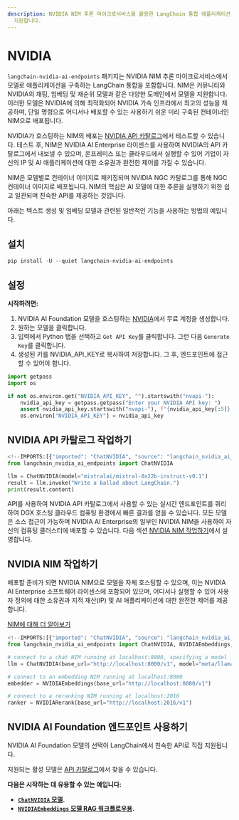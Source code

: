 ```yaml
---
description: NVIDIA NIM 추론 마이크로서비스를 활용한 LangChain 통합 애플리케이션 구축을 위한 패키지입니다. 다양한 모델을
  지원합니다.
---
```


# NVIDIA
`langchain-nvidia-ai-endpoints` 패키지는 NVIDIA NIM 추론 마이크로서비스에서 모델로 애플리케이션을 구축하는 LangChain 통합을 포함합니다. NIM은 커뮤니티와 NVIDIA의 채팅, 임베딩 및 재순위 모델과 같은 다양한 도메인에서 모델을 지원합니다. 이러한 모델은 NVIDIA에 의해 최적화되어 NVIDIA 가속 인프라에서 최고의 성능을 제공하며, 단일 명령으로 어디서나 배포할 수 있는 사용하기 쉬운 미리 구축된 컨테이너인 NIM으로 배포됩니다.

NVIDIA가 호스팅하는 NIM의 배포는 [NVIDIA API 카탈로그](https://build.nvidia.com/)에서 테스트할 수 있습니다. 테스트 후, NIM은 NVIDIA AI Enterprise 라이센스를 사용하여 NVIDIA의 API 카탈로그에서 내보낼 수 있으며, 온프레미스 또는 클라우드에서 실행할 수 있어 기업이 자신의 IP 및 AI 애플리케이션에 대한 소유권과 완전한 제어를 가질 수 있습니다.

NIM은 모델별로 컨테이너 이미지로 패키징되며 NVIDIA NGC 카탈로그를 통해 NGC 컨테이너 이미지로 배포됩니다. NIM의 핵심은 AI 모델에 대한 추론을 실행하기 위한 쉽고 일관되며 친숙한 API를 제공하는 것입니다.

아래는 텍스트 생성 및 임베딩 모델과 관련된 일반적인 기능을 사용하는 방법의 예입니다.

## 설치

```python
pip install -U --quiet langchain-nvidia-ai-endpoints
```


## 설정

**시작하려면:**

1. NVIDIA AI Foundation 모델을 호스팅하는 [NVIDIA](https://build.nvidia.com/)에서 무료 계정을 생성합니다.
2. 원하는 모델을 클릭합니다.
3. 입력에서 Python 탭을 선택하고 `Get API Key`를 클릭합니다. 그런 다음 `Generate Key`를 클릭합니다.
4. 생성된 키를 NVIDIA_API_KEY로 복사하여 저장합니다. 그 후, 엔드포인트에 접근할 수 있어야 합니다.

```python
import getpass
import os

if not os.environ.get("NVIDIA_API_KEY", "").startswith("nvapi-"):
    nvidia_api_key = getpass.getpass("Enter your NVIDIA API key: ")
    assert nvidia_api_key.startswith("nvapi-"), f"{nvidia_api_key[:5]}... is not a valid key"
    os.environ["NVIDIA_API_KEY"] = nvidia_api_key
```

## NVIDIA API 카탈로그 작업하기

```python
<!--IMPORTS:[{"imported": "ChatNVIDIA", "source": "langchain_nvidia_ai_endpoints", "docs": "https://api.python.langchain.com/en/latest/chat_models/langchain_nvidia_ai_endpoints.chat_models.ChatNVIDIA.html", "title": "NVIDIA"}]-->
from langchain_nvidia_ai_endpoints import ChatNVIDIA

llm = ChatNVIDIA(model="mistralai/mixtral-8x22b-instruct-v0.1")
result = llm.invoke("Write a ballad about LangChain.")
print(result.content)
```


API를 사용하여 NVIDIA API 카탈로그에서 사용할 수 있는 실시간 엔드포인트를 쿼리하여 DGX 호스팅 클라우드 컴퓨팅 환경에서 빠른 결과를 얻을 수 있습니다. 모든 모델은 소스 접근이 가능하며 NVIDIA AI Enterprise의 일부인 NVIDIA NIM을 사용하여 자신의 컴퓨팅 클러스터에 배포할 수 있습니다. 다음 섹션 [NVIDIA NIM 작업하기](##working-with-nvidia-nims)에서 설명합니다.

## NVIDIA NIM 작업하기
배포할 준비가 되면 NVIDIA NIM으로 모델을 자체 호스팅할 수 있으며, 이는 NVIDIA AI Enterprise 소프트웨어 라이센스에 포함되어 있으며, 어디서나 실행할 수 있어 사용자 정의에 대한 소유권과 지적 재산(IP) 및 AI 애플리케이션에 대한 완전한 제어를 제공합니다.

[NIM에 대해 더 알아보기](https://developer.nvidia.com/blog/nvidia-nim-offers-optimized-inference-microservices-for-deploying-ai-models-at-scale/)

```python
<!--IMPORTS:[{"imported": "ChatNVIDIA", "source": "langchain_nvidia_ai_endpoints", "docs": "https://api.python.langchain.com/en/latest/chat_models/langchain_nvidia_ai_endpoints.chat_models.ChatNVIDIA.html", "title": "NVIDIA"}, {"imported": "NVIDIAEmbeddings", "source": "langchain_nvidia_ai_endpoints", "docs": "https://api.python.langchain.com/en/latest/embeddings/langchain_nvidia_ai_endpoints.embeddings.NVIDIAEmbeddings.html", "title": "NVIDIA"}, {"imported": "NVIDIARerank", "source": "langchain_nvidia_ai_endpoints", "docs": "https://api.python.langchain.com/en/latest/reranking/langchain_nvidia_ai_endpoints.reranking.NVIDIARerank.html", "title": "NVIDIA"}]-->
from langchain_nvidia_ai_endpoints import ChatNVIDIA, NVIDIAEmbeddings, NVIDIARerank

# connect to a chat NIM running at localhost:8000, specifying a model
llm = ChatNVIDIA(base_url="http://localhost:8000/v1", model="meta/llama3-8b-instruct")

# connect to an embedding NIM running at localhost:8080
embedder = NVIDIAEmbeddings(base_url="http://localhost:8080/v1")

# connect to a reranking NIM running at localhost:2016
ranker = NVIDIARerank(base_url="http://localhost:2016/v1")
```


## NVIDIA AI Foundation 엔드포인트 사용하기

NVIDIA AI Foundation 모델의 선택이 LangChain에서 친숙한 API로 직접 지원됩니다.

지원되는 활성 모델은 [API 카탈로그](https://build.nvidia.com/)에서 찾을 수 있습니다.

**다음은 시작하는 데 유용할 수 있는 예입니다:**
- **[`ChatNVIDIA` 모델](/docs/integrations/chat/nvidia_ai_endpoints).**
- **[`NVIDIAEmbeddings` 모델 RAG 워크플로우용](/docs/integrations/text_embedding/nvidia_ai_endpoints).**